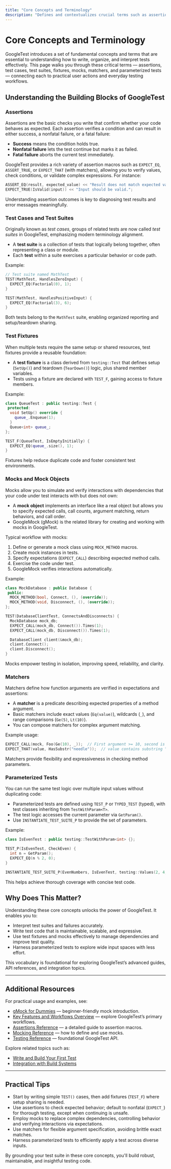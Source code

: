 ```yaml
---
title: "Core Concepts and Terminology"
description: "Defines and contextualizes crucial terms such as assertions, test cases, test suites, fixtures, mocks, matchers, and parameterized tests. Connects the vocabulary to real-user actions, helping users decode documentation and error messages with confidence."
---
```


# Core Concepts and Terminology

GoogleTest introduces a set of fundamental concepts and terms that are essential to understanding how to write, organize, and interpret tests effectively. This page walks you through these critical terms — assertions, test cases, test suites, fixtures, mocks, matchers, and parameterized tests — connecting each to practical user actions and everyday testing workflows.

## Understanding the Building Blocks of GoogleTest

### Assertions
Assertions are the basic checks you write that confirm whether your code behaves as expected. Each assertion verifies a condition and can result in either success, a nonfatal failure, or a fatal failure: 

- **Success** means the condition holds true.
- **Nonfatal failure** lets the test continue but marks it as failed.
- **Fatal failure** aborts the current test immediately.

GoogleTest provides a rich variety of assertion macros such as `EXPECT_EQ`, `ASSERT_TRUE`, or `EXPECT_THAT` (with matchers), allowing you to verify values, check conditions, or validate complex expressions. For instance:

```cpp
ASSERT_EQ(result, expected_value) << "Result does not match expected value.";
EXPECT_TRUE(IsValid(input)) << "Input should be valid.";
```

Understanding assertion outcomes is key to diagnosing test results and error messages meaningfully.

### Test Cases and Test Suites
Originally known as *test cases*, groups of related tests are now called *test suites* in GoogleTest, emphasizing modern terminology alignment.

- A **test suite** is a collection of tests that logically belong together, often representing a class or module.
- Each **test** within a suite exercises a particular behavior or code path.

Example:

```cpp
// Test suite named MathTest
TEST(MathTest, HandlesZeroInput) {
  EXPECT_EQ(Factorial(0), 1);
}

TEST(MathTest, HandlesPositiveInput) {
  EXPECT_EQ(Factorial(3), 6);
}
```

Both tests belong to the `MathTest` suite, enabling organized reporting and setup/teardown sharing.

### Test Fixtures
When multiple tests require the same setup or shared resources, test fixtures provide a reusable foundation:

- A **test fixture** is a class derived from `testing::Test` that defines setup (`SetUp()`) and teardown (`TearDown()`) logic, plus shared member variables.
- Tests using a fixture are declared with `TEST_F`, gaining access to fixture members.

Example:

```cpp
class QueueTest : public testing::Test {
 protected:
  void SetUp() override {
    queue_.Enqueue(1);
  }
  Queue<int> queue_;
};

TEST_F(QueueTest, IsEmptyInitially) {
  EXPECT_EQ(queue_.size(), 1);
}
```

Fixtures help reduce duplicate code and foster consistent test environments.

### Mocks and Mock Objects
Mocks allow you to simulate and verify interactions with dependencies that your code under test interacts with but does not own:

- A **mock object** implements an interface like a real object but allows you to specify expected calls, call counts, argument matching, return behaviors, and call order.
- GoogleMock (gMock) is the related library for creating and working with mocks in GoogleTest.

Typical workflow with mocks:

1. Define or generate a mock class using `MOCK_METHOD` macros.
2. Create mock instances in tests.
3. Specify expectations (`EXPECT_CALL`) describing expected method calls.
4. Exercise the code under test.
5. GoogleMock verifies interactions automatically.

Example:

```cpp
class MockDatabase : public Database {
 public:
  MOCK_METHOD(bool, Connect, (), (override));
  MOCK_METHOD(void, Disconnect, (), (override));
};

TEST(DatabaseClientTest, ConnectsAndDisconnects) {
  MockDatabase mock_db;
  EXPECT_CALL(mock_db, Connect()).Times(1);
  EXPECT_CALL(mock_db, Disconnect()).Times(1);

  DatabaseClient client(&mock_db);
  client.Connect();
  client.Disconnect();
}
```

Mocks empower testing in isolation, improving speed, reliability, and clarity.

### Matchers
Matchers define how function arguments are verified in expectations and assertions:

- A **matcher** is a predicate describing expected properties of a method argument.
- Basic matchers include exact values (`Eq(value)`), wildcards (`_`), and range comparisons (`Ge(5)`, `Lt(10)`).
- You can compose matchers for complex argument matching.

Example usage:

```cpp
EXPECT_CALL(mock, Foo(Ge(10), _));  // First argument >= 10, second is anything
EXPECT_THAT(value, HasSubstr("needle"));  // value contains substring "needle"
```

Matchers provide flexibility and expressiveness in checking method parameters.

### Parameterized Tests
You can run the same test logic over multiple input values without duplicating code:

- Parameterized tests are defined using `TEST_P` or `TYPED_TEST` (typed), with test classes inheriting from `TestWithParam<T>`.
- The test logic accesses the current parameter via `GetParam()`.
- Use `INSTANTIATE_TEST_SUITE_P` to provide the set of parameters.

Example:

```cpp
class IsEvenTest : public testing::TestWithParam<int> {};

TEST_P(IsEvenTest, CheckEven) {
  int n = GetParam();
  EXPECT_EQ(n % 2, 0);
}

INSTANTIATE_TEST_SUITE_P(EvenNumbers, IsEvenTest, testing::Values(2, 4, 6, 8));
```

This helps achieve thorough coverage with concise test code.

## Why Does This Matter?

Understanding these core concepts unlocks the power of GoogleTest. It enables you to:

- Interpret test suites and failures accurately.
- Write test code that is maintainable, scalable, and expressive.
- Use test fixtures and mocks effectively to manage dependencies and improve test quality.
- Harness parameterized tests to explore wide input spaces with less effort.

This vocabulary is foundational for exploring GoogleTest’s advanced guides, API references, and integration topics.

---

## Additional Resources

For practical usage and examples, see:

- [gMock for Dummies](https://google.github.io/googletest/gmock_for_dummies.html) — beginner-friendly mock introduction.
- [Key Features and Workflows Overview](/overview/product-intro-core-value/features-and-workflows-overview) — explore GoogleTest’s primary workflows.
- [Assertions Reference](reference/assertions.md) — a detailed guide to assertion macros.
- [Mocking Reference](docs/reference/mocking.md) — how to define and use mocks.
- [Testing Reference](docs/reference/testing.md) — foundational GoogleTest API.

Explore related topics such as:

- [Write and Build Your First Test](/getting-started/first-test-run/create-first-test)
- [Integration with Build Systems](/overview/use-cases-integration/integration-with-build-systems)

---

## Practical Tips

- Start by writing simple `TEST()` cases, then add fixtures (`TEST_F`) where setup sharing is needed.
- Use assertions to check expected behavior; default to nonfatal (`EXPECT_`) for thorough testing, except when continuing is unsafe.
- Employ mocks to replace complex dependencies, controlling behavior and verifying interactions via expectations.
- Use matchers for flexible argument specification, avoiding brittle exact matches.
- Harness parameterized tests to efficiently apply a test across diverse inputs.

By grounding your test suite in these core concepts, you'll build robust, maintainable, and insightful testing code.
